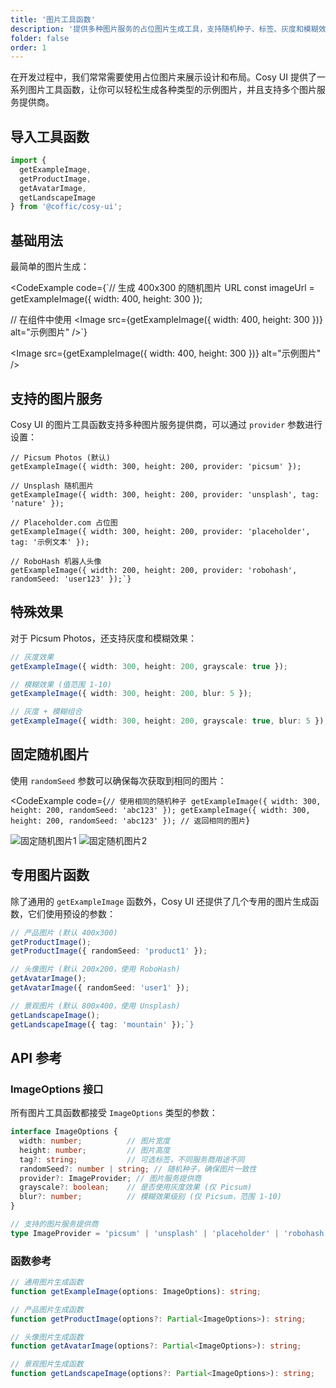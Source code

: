 ```yaml
---
title: '图片工具函数'
description: '提供多种图片服务的占位图片生成工具，支持随机种子、标签、灰度和模糊效果等特性'
folder: false
order: 1
---
```



在开发过程中，我们常常需要使用占位图片来展示设计和布局。Cosy UI 提供了一系列图片工具函数，让你可以轻松生成各种类型的示例图片，并且支持多个图片服务提供商。

## 导入工具函数

```ts
import { 
  getExampleImage, 
  getProductImage, 
  getAvatarImage, 
  getLandscapeImage 
} from '@coffic/cosy-ui';
```

## 基础用法

最简单的图片生成：

<CodeExample
  code={`// 生成 400x300 的随机图片 URL
const imageUrl = getExampleImage({ width: 400, height: 300 });

// 在组件中使用
<Image src={getExampleImage({ width: 400, height: 300 })} alt="示例图片" />`}
>
  <Image src={getExampleImage({ width: 400, height: 300 })} alt="示例图片" />
</CodeExample>

## 支持的图片服务

Cosy UI 的图片工具函数支持多种图片服务提供商，可以通过 `provider` 参数进行设置：

```
// Picsum Photos (默认)
getExampleImage({ width: 300, height: 200, provider: 'picsum' });

// Unsplash 随机图片
getExampleImage({ width: 300, height: 200, provider: 'unsplash', tag: 'nature' });

// Placeholder.com 占位图
getExampleImage({ width: 300, height: 200, provider: 'placeholder', tag: '示例文本' });

// RoboHash 机器人头像
getExampleImage({ width: 200, height: 200, provider: 'robohash', randomSeed: 'user123' });`}
```

## 特殊效果

对于 Picsum Photos，还支持灰度和模糊效果：

```ts
// 灰度效果
getExampleImage({ width: 300, height: 200, grayscale: true });

// 模糊效果 (值范围 1-10)
getExampleImage({ width: 300, height: 200, blur: 5 });

// 灰度 + 模糊组合
getExampleImage({ width: 300, height: 200, grayscale: true, blur: 5 });`}
```

## 固定随机图片

使用 `randomSeed` 参数可以确保每次获取到相同的图片：

<CodeExample
  code={`// 使用相同的随机种子
getExampleImage({ width: 300, height: 200, randomSeed: 'abc123' });
getExampleImage({ width: 300, height: 200, randomSeed: 'abc123' }); // 返回相同的图片`}
>
  <div class="cosy:grid cosy:grid-cols-2 cosy:gap-4">
    <Image src={getExampleImage({ width: 300, height: 200, randomSeed: 'abc123' })} alt="固定随机图片1" />
    <Image src={getExampleImage({ width: 300, height: 200, randomSeed: 'abc123' })} alt="固定随机图片2" />
  </div>
</CodeExample>

## 专用图片函数

除了通用的 `getExampleImage` 函数外，Cosy UI 还提供了几个专用的图片生成函数，它们使用预设的参数：

```ts
// 产品图片 (默认 400x300)
getProductImage();
getProductImage({ randomSeed: 'product1' });

// 头像图片 (默认 200x200，使用 RoboHash)
getAvatarImage();
getAvatarImage({ randomSeed: 'user1' });

// 景观图片 (默认 800x400，使用 Unsplash)
getLandscapeImage();
getLandscapeImage({ tag: 'mountain' });`}
```

## API 参考

### ImageOptions 接口

所有图片工具函数都接受 `ImageOptions` 类型的参数：

```ts
interface ImageOptions {
  width: number;          // 图片宽度
  height: number;         // 图片高度
  tag?: string;           // 可选标签，不同服务商用途不同
  randomSeed?: number | string; // 随机种子，确保图片一致性
  provider?: ImageProvider; // 图片服务提供商
  grayscale?: boolean;    // 是否使用灰度效果 (仅 Picsum)
  blur?: number;          // 模糊效果级别 (仅 Picsum，范围 1-10)
}

// 支持的图片服务提供商
type ImageProvider = 'picsum' | 'unsplash' | 'placeholder' | 'robohash';
```

### 函数参考

```ts
// 通用图片生成函数
function getExampleImage(options: ImageOptions): string;

// 产品图片生成函数
function getProductImage(options?: Partial<ImageOptions>): string;

// 头像图片生成函数
function getAvatarImage(options?: Partial<ImageOptions>): string;

// 景观图片生成函数
function getLandscapeImage(options?: Partial<ImageOptions>): string;
``` 
